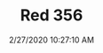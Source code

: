 ---
width: 1333
height: 2000
title: Red 356
description: Red Porsche 356 under restoration.
date: 2/27/2020 10:27:10 AM
cameraMake: Sony
cameraModel: ILCE-7M3
lens: ZEISS Batis 1.8/85
settingsfStop: f/2
settingsISO: ISO 100
settingsShutter: 1/1600
settingsFocalLength: 85 mm
---